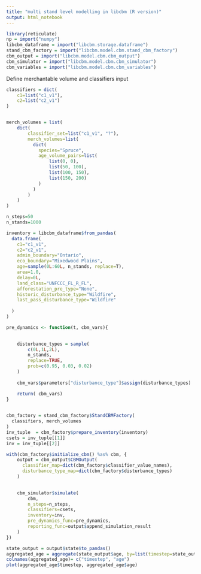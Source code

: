 ```yaml
---
title: "multi stand level modelling in libcbm (R version)"
output: html_notebook
---
```


```r
library(reticulate)
np = import("numpy")
libcbm_dataframe = import("libcbm.storage.dataframe")
stand_cbm_factory = import("libcbm.model.cbm.stand_cbm_factory")
cbm_output = import("libcbm.model.cbm.cbm_output")
cbm_simulator = import("libcbm.model.cbm.cbm_simulator")
cbm_variables = import("libcbm.model.cbm.cbm_variables")
```

Define merchantable volume and classifiers input
```r

classifiers = dict(
    c1=list("c1_v1"),
    c2=list("c2_v1")
)


merch_volumes = list(
    dict(
        classifier_set=list("c1_v1", "?"),
        merch_volumes=list(
          dict(
            species="Spruce",
            age_volume_pairs=list(
                list(0, 0),
                list(50, 100),
                list(100, 150),
                list(150, 200)
            )
          )
        )
    )
)

```

```r
n_steps=50
n_stands=1000

inventory = libcbm_dataframe$from_pandas(
  data.frame(
    c1="c1_v1",
    c2="c2_v1",
    admin_boundary="Ontario",
    eco_boundary="Mixedwood Plains",
    age=sample(0L:60L, n_stands, replace=T),
    area=1.0,
    delay=0L,
    land_class="UNFCCC_FL_R_FL",
    afforestation_pre_type="None",
    historic_disturbance_type="Wildfire",
    last_pass_disturbance_type="Wildfire"
    
  )
)
```

```r
pre_dynamics <- function(t, cbm_vars){

    
    disturbance_types = sample(
        c(0L,1L,2L),
        n_stands,
        replace=TRUE,
        prob=c(0.95, 0.03, 0.02)
    )
    
    cbm_vars$parameters["disturbance_type"]$assign(disturbance_types)

    return( cbm_vars)
}
    

cbm_factory = stand_cbm_factory$StandCBMFactory(
  classifiers, merch_volumes
)
inv_tuple  = cbm_factory$prepare_inventory(inventory)
csets = inv_tuple[[1]]
inv = inv_tuple[[2]]

with(cbm_factory$initialize_cbm() %as% cbm, {
    output = cbm_output$CBMOutput(
      classifier_map=dict(cbm_factory$classifier_value_names),
      disturbance_type_map=dict(cbm_factory$disturbance_types)
    )

    
    cbm_simulator$simulate(
        cbm,
        n_steps=n_steps,
        classifiers=csets,
        inventory=inv,
        pre_dynamics_func=pre_dynamics,
        reporting_func=output$append_simulation_result
    )
})
```

```r
state_output = output$state$to_pandas()
aggregated_age = aggregate(state_output$age, by=list(timestep=state_output$timestep), FUN=mean)
colnames(aggregated_age)= c("timestep", "age")
plot(aggregated_age$timestep, aggregated_age$age)
```